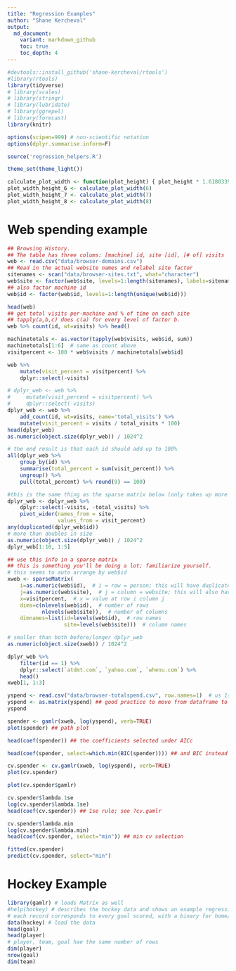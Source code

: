 ```yaml
---
title: "Regression Examples"
author: "Shane Kercheval"
output:
  md_document:
    variant: markdown_github
    toc: true
    toc_depth: 4
---
```


```r
#devtools::install_github('shane-kercheval/rtools')
#library(rtools)
library(tidyverse)
# library(scales)
# library(stringr)
# library(lubridate)
# library(ggrepel)
# library(forecast)
library(knitr)

options(scipen=999) # non-scientific notation
options(dplyr.summarise.inform=F)

source('regression_helpers.R')

theme_set(theme_light())

calculate_plot_width <- function(plot_height) { plot_height * 1.61803398875 }
plot_width_height_6 <- calculate_plot_width(6)
plot_width_height_7 <- calculate_plot_width(7)
plot_width_height_8 <- calculate_plot_width(8)
```

# Web spending example

```r
## Browsing History. 
## The table has three colums: [machine] id, site [id], [# of] visits
web <- read.csv("data/browser-domains.csv")
## Read in the actual website names and relabel site factor
sitenames <- scan("data/browser-sites.txt", what="character")
web$site <- factor(web$site, levels=1:length(sitenames), labels=sitenames)
## also factor machine id
web$id <- factor(web$id, levels=1:length(unique(web$id)))

head(web)
## get total visits per-machine and % of time on each site
## tapply(a,b,c) does c(a) for every level of factor b.
web %>% count(id, wt=visits) %>% head()

machinetotals <- as.vector(tapply(web$visits, web$id, sum))
machinetotals[1:6]  # same as count above
visitpercent <- 100 * web$visits / machinetotals[web$id]

web %>%
    mutate(visit_percent = visitpercent) %>%
    dplyr::select(-visits)

# dplyr_web <- web %>%
#     mutate(visit_percent = visitpercent) %>%
#     dplyr::select(-visits)
dplyr_web <- web %>%
    add_count(id, wt=visits, name='total_visits') %>%
    mutate(visit_percent = visits / total_visits * 100)
head(dplyr_web)
as.numeric(object.size(dplyr_web)) / 1024^2

# the end result is that each id should add up to 100%
all(dplyr_web %>%
    group_by(id) %>%
    summarise(total_percent = sum(visit_percent)) %>%
    ungroup() %>%
    pull(total_percent) %>% round(9) == 100)

#this is the same thing as the sparse matrix below (only takes up more memory, presumably)
dplyr_web <- dplyr_web %>%
    dplyr::select(-visits, -total_visits) %>%
    pivot_wider(names_from = site,
                values_from = visit_percent)
any(duplicated(dplyr_web$id))
# more than doubles in size
as.numeric(object.size(dplyr_web)) / 1024^2
dplyr_web[1:10, 1:5]

## use this info in a sparse matrix
## this is something you'll be doing a lot; familiarize yourself.
# this seems to auto arrange by web$id
xweb <- sparseMatrix(
	i=as.numeric(web$id),  # i = row = person; this will have duplicates as the same person can appear many times in the dataset (i.e may be assocaited with multiple websites)
	j=as.numeric(web$site),  # j = column = website; this will also have duplicates as each person is associated with many websites and a website with many people
	x=visitpercent,  # x = value at row i column j
	dims=c(nlevels(web$id),  # number of rows
	       nlevels(web$site)),  # number of columns
	dimnames=list(id=levels(web$id),  # row names
	              site=levels(web$site)))  # column names

# smaller than both before/longer dplyr_web
as.numeric(object.size(xweb)) / 1024^2

dplyr_web %>%
    filter(id == 1) %>%
    dplyr::select(`atdmt.com`, `yahoo.com`, `whenu.com`) %>%
    head()
xweb[1, 1:3]
```


```r
yspend <- read.csv("data/browser-totalspend.csv", row.names=1)  # us 1st column as row names
yspend <- as.matrix(yspend) ## good practice to move from dataframe to matrix
yspend
```

```r
spender <- gamlr(xweb, log(yspend), verb=TRUE)
plot(spender) ## path plot
```

```r
head(coef(spender)) ## the coefficients selected under AICc
```


```r
head(coef(spender, select=which.min(BIC(spender)))) ## and BIC instead
```

```r
cv.spender <- cv.gamlr(xweb, log(yspend), verb=TRUE)
plot(cv.spender)
```

```r
plot(cv.spender$gamlr)
```


```r
cv.spender$lambda.1se
log(cv.spender$lambda.1se)
head(coef(cv.spender)) ## 1se rule; see ?cv.gamlr
```

```r
cv.spender$lambda.min
log(cv.spender$lambda.min)
head(coef(cv.spender, select="min")) ## min cv selection
```


```r
fitted(cv.spender)
predict(cv.spender, select="min")
```


# Hockey Example

```r
library(gamlr) # loads Matrix as well
#help(hockey) # describes the hockey data and shows an example regression
# each record corresponds to every goal scored, with a binary for home/away team
data(hockey) # load the data
head(goal)
head(player)
# player, team, goal hae the same number of rows
dim(player)
nrow(goal)
dim(team)
```

